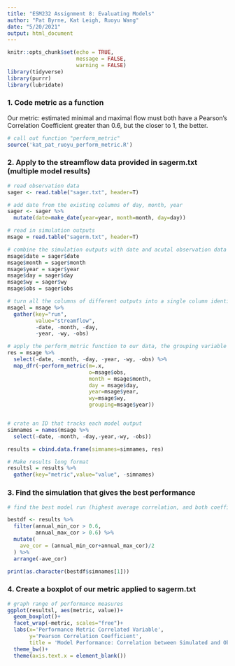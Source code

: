 ```yaml
---
title: "ESM232 Assignment 8: Evaluating Models"
author: "Pat Byrne, Kat Leigh, Ruoyu Wang"
date: "5/20/2021"
output: html_document
---
```


```r
knitr::opts_chunk$set(echo = TRUE,
                      message = FALSE,
                      warning = FALSE)
library(tidyverse)
library(purrr)
library(lubridate)
```

### 1. Code metric as a function

Our metric: estimated minimal and maximal flow must both have a Pearson’s Correlation Coefficient greater than 0.6, but the closer to 1, the better.

```r
# call out function "perform_metric"
source('kat_pat_ruoyu_perform_metric.R')
```

### 2. Apply to the streamflow data provided in sagerm.txt (multiple model results)

```r
# read observation data
sager <- read.table("sager.txt", header=T)

# add date from the existing columns of day, month, year
sager <- sager %>% 
  mutate(date=make_date(year=year, month=month, day=day))

# read in simulation outputs
msage = read.table("sagerm.txt", header=T)

# combine the simulation outputs with date and acutal observation data in sager.txt
msage$date = sager$date
msage$month = sager$month
msage$year = sager$year
msage$day = sager$day
msage$wy = sager$wy
msage$obs = sager$obs
```

```r
# turn all the columns of different outputs into a single column identified by "run"
msagel = msage %>% 
  gather(key="run",
         value="streamflow", 
         -date, -month, -day, 
         -year, -wy, -obs)
```


```r
# apply the perform_metric function to our data, the grouping variable is year
res = msage %>% 
  select(-date, -month, -day, -year, -wy, -obs) %>%
  map_dfr(~perform_metric(m=.x, 
                          o=msage$obs, 
                          month = msage$month, 
                          day = msage$day,
                          year=msage$year, 
                          wy=msage$wy,
                          grouping=msage$year))


# crate an ID that tracks each model output
simnames = names(msage %>% 
  select(-date, -month, -day,-year,-wy, -obs))

results = cbind.data.frame(simnames=simnames, res)

# Make results long format
resultsl = results %>% 
  gather(key="metric",value="value", -simnames) 
```

### 3.  Find the simulation that gives the best performance 

```r
# find the best model run (highest average correlation, and both coefficients are larger than 0.6)

bestdf <- results %>% 
  filter(annual_min_cor > 0.6,
         annual_max_cor > 0.6) %>%  
  mutate(
    ave_cor = (annual_min_cor+annual_max_cor)/2
  ) %>% 
  arrange(-ave_cor)

print(as.character(bestdf$simnames[1]))
```


### 4. Create a boxplot of our metric applied to sagerm.txt

```r
# graph range of performance measures
ggplot(resultsl, aes(metric, value))+
  geom_boxplot()+
  facet_wrap(~metric, scales="free")+
  labs(x='Performance Metric Correlated Variable',
       y='Pearson Correlation Coefficient',
       title = 'Model Performance: Correlation between Simulated and Observed Values')+
  theme_bw()+
  theme(axis.text.x = element_blank())
```
